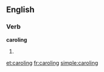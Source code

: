 ==English==
===Verb===
'''caroling'''
# {{US}} {{present participle of|[[carol]]}}

[[et:caroling]]
[[fr:caroling]]
[[simple:caroling]]